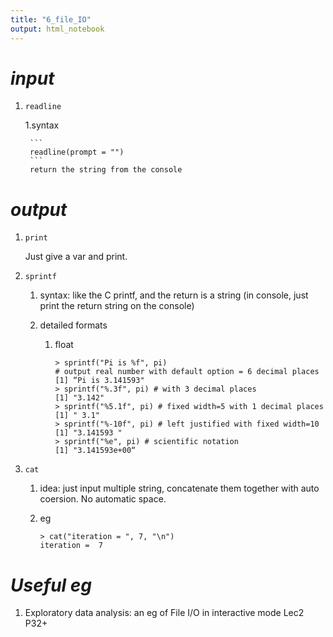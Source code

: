 ---
title: "6_file_IO"
output: html_notebook
---

# ***input***

1. `readline`

    1.syntax
    
        ```
        readline(prompt = "")
        ```
        return the string from the console

# ***output***

1. `print`

    Just give a var and print.

1. `sprintf`
    
    1. syntax: like the C printf, and the return is a string (in console, just print the return string on the console)
    
    1. detailed formats
    
        1. float
            
            ```
            > sprintf("Pi is %f", pi)
            # output real number with default option = 6 decimal places
            [1] “Pi is 3.141593"
            > sprintf("%.3f", pi) # with 3 decimal places
            [1] "3.142"
            > sprintf("%5.1f", pi) # fixed width=5 with 1 decimal places
            [1] " 3.1"
            > sprintf("%-10f", pi) # left justified with fixed width=10
            [1] "3.141593 "
            > sprintf("%e", pi) # scientific notation
            [1] "3.141593e+00“
            ```

1. `cat`

    1. idea: just input multiple string, concatenate them together with auto coersion. No automatic space.
    
    1. eg
    
        ```
        > cat("iteration = ", 7, "\n")
        iteration =  7 
        ```



# ***Useful eg***

1. Exploratory data analysis: an eg of File I/O in interactive mode
    Lec2 P32+